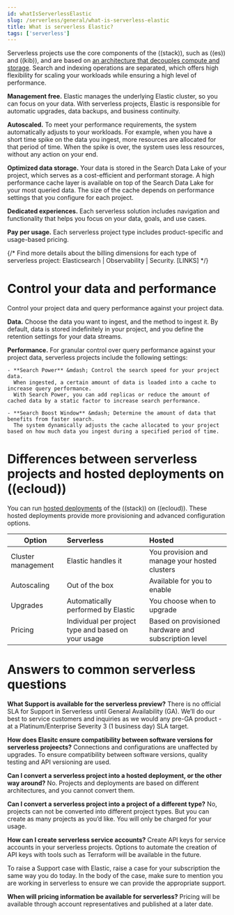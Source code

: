 ```yaml
---
id: whatIsServerlessElastic
slug: /serverless/general/what-is-serverless-elastic
title: What is serverless Elastic?
tags: ['serverless']
---
```


Serverless projects use the core components of the ((stack)), such as ((es)) and ((kib)), and are based on [an architecture that 
decouples compute and storage](https://www.elastic.co/blog/elastic-serverless-architecture). Search and indexing operations are separated, which offers high flexibility for scaling your workloads while ensuring 
a high level of performance.

**Management free.** Elastic manages the underlying Elastic cluster, so you can focus on your data. With serverless projects, Elastic is responsible for automatic upgrades, data backups, 
and business continuity.

**Autoscaled.** To meet your performance requirements, the system automatically adjusts to your workloads. For example, when you have a short time spike on the 
data you ingest, more resources are allocated for that period of time. When the spike is over, the system uses less resources, without any action 
on your end.

**Optimized data storage.** Your data is stored in the Search Data Lake of your project, which serves as a cost-efficient and performant storage. 
A high performance cache layer is available on top of the Search Data Lake for your most queried data. The size of the cache depends on performance settings 
that you configure for each project.

**Dedicated experiences.** Each serverless solution includes navigation and functionality that helps you focus on your data, goals, and use cases.

**Pay per usage.** Each serverless project type includes product-specific and usage-based pricing.

<DocCallOut title="Elastic serverless products are currently in preview. You will not be charged for usage for serverless projects during this preview. Detailed pricing information will be made available in the near future." />

{/* Find more details about the billing dimensions for each type of serverless project: Elasticsearch | Observability | Security. [LINKS] */}

# Control your data and performance 

Control your project data and query performance against your project data.  

**Data.** Choose the data you want to ingest, and the method to ingest it. By default, data is stored indefinitely in your project, 
and you define the retention settings for your data streams.

**Performance.** For granular control over query performance against your project data, serverless projects include the following settings:

<DocCallOut title="Some or all of these settings may not be available for all types of serverless projects." />

    - **Search Power** &mdash; Control the search speed for your project data.
      When ingested, a certain amount of data is loaded into a cache to increase query performance. 
      With Search Power, you can add replicas or reduce the amount of cached data by a static factor to increase search performance.

    - **Search Boost Window** &mdash; Determine the amount of data that benefits from faster search.
      The system dynamically adjusts the cache allocated to your project based on how much data you ingest during a specified period of time.

# Differences between serverless projects and hosted deployments on ((ecloud))

You can run [hosted deployments](https://www.elastic.co/guide/en/cloud/current/ec-getting-started.html) of the ((stack)) on ((ecloud)). These hosted deployments provide more provisioning and advanced configuration options.

| Option             | Serverless                                          | Hosted                                               |
|--------------------|:----------------------------------------------------|:-----------------------------------------------------|
| Cluster management | Elastic handles it                                  | You provision and manage your hosted clusters        |
| Autoscaling        | Out of the box                                      | Available for you to enable                          |
| Upgrades           | Automatically performed by Elastic                  | You choose when to upgrade                           |
| Pricing            | Individual per project type and based on your usage | Based on provisioned hardware and subscription level |

# Answers to common serverless questions

**What Support is available for the serverless preview?**
There is no official SLA for Support in Serverless until General Availability (GA). We’ll do our best to service customers and inquiries as we would any pre-GA product - at a Platinum/Enterprise Severity 3 (1 business day) SLA target.

**How does Elasitc ensure compatibility between software versions for serverless projeects?**
Connections and configurations are unaffected by upgrades. To ensure compatibility between software versions, quality testing and API versioning are used.

**Can I convert a serverless project into a hosted deployment, or the other way around?**
No. Projects and deployments are based on different architectures, and you cannot convert them. 

**Can I convert a serverless project into a project of a different type?**
No, projects can not be converted into different project types. But you can create as many projects as you’d like. You will only be charged for your usage.


**How can I create serverless service accounts?**
Create API keys for service accounts in your serverless projects. Options to automate the creation of API keys with tools such as Terraform will be available in the future. 

To raise a Support case with Elastic, raise a case for your subscription the same way you do today. In the body of the case, make sure to mention you are working in serverless to ensure we can provide the appropriate support. 

**When will pricing information be available for serverless?**
Pricing will be available through account representatives and published at a later date.